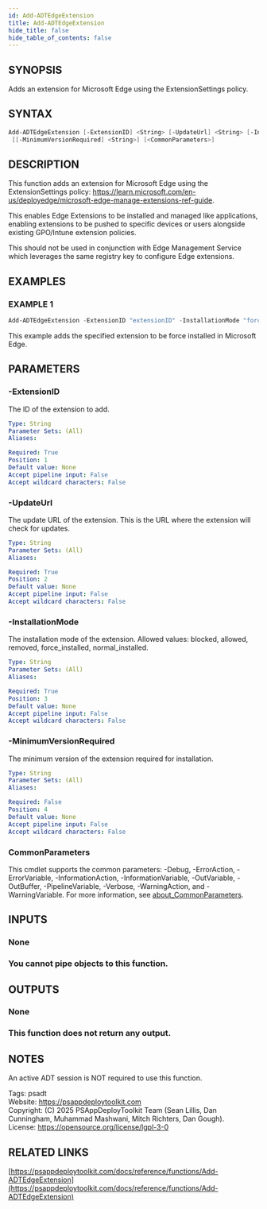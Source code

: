 ```yaml
---
id: Add-ADTEdgeExtension
title: Add-ADTEdgeExtension
hide_title: false
hide_table_of_contents: false
---
```


## SYNOPSIS

Adds an extension for Microsoft Edge using the ExtensionSettings policy.

## SYNTAX

```powershell
Add-ADTEdgeExtension [-ExtensionID] <String> [-UpdateUrl] <String> [-InstallationMode] <String>
 [[-MinimumVersionRequired] <String>] [<CommonParameters>]
```

## DESCRIPTION

This function adds an extension for Microsoft Edge using the ExtensionSettings policy: https://learn.microsoft.com/en-us/deployedge/microsoft-edge-manage-extensions-ref-guide.

This enables Edge Extensions to be installed and managed like applications, enabling extensions to be pushed to specific devices or users alongside existing GPO/Intune extension policies.

This should not be used in conjunction with Edge Management Service which leverages the same registry key to configure Edge extensions.

## EXAMPLES

### EXAMPLE 1

```powershell
Add-ADTEdgeExtension -ExtensionID "extensionID" -InstallationMode "force_installed" -UpdateUrl "https://edge.microsoft.com/extensionwebstorebase/v1/crx"
```

This example adds the specified extension to be force installed in Microsoft Edge.

## PARAMETERS

### -ExtensionID

The ID of the extension to add.

```yaml
Type: String
Parameter Sets: (All)
Aliases:

Required: True
Position: 1
Default value: None
Accept pipeline input: False
Accept wildcard characters: False
```

### -UpdateUrl

The update URL of the extension.
This is the URL where the extension will check for updates.

```yaml
Type: String
Parameter Sets: (All)
Aliases:

Required: True
Position: 2
Default value: None
Accept pipeline input: False
Accept wildcard characters: False
```

### -InstallationMode

The installation mode of the extension.
Allowed values: blocked, allowed, removed, force_installed, normal_installed.

```yaml
Type: String
Parameter Sets: (All)
Aliases:

Required: True
Position: 3
Default value: None
Accept pipeline input: False
Accept wildcard characters: False
```

### -MinimumVersionRequired

The minimum version of the extension required for installation.

```yaml
Type: String
Parameter Sets: (All)
Aliases:

Required: False
Position: 4
Default value: None
Accept pipeline input: False
Accept wildcard characters: False
```

### CommonParameters

This cmdlet supports the common parameters: -Debug, -ErrorAction, -ErrorVariable, -InformationAction, -InformationVariable, -OutVariable, -OutBuffer, -PipelineVariable, -Verbose, -WarningAction, and -WarningVariable. For more information, see [about_CommonParameters](http://go.microsoft.com/fwlink/?LinkID=113216).

## INPUTS

### None

### You cannot pipe objects to this function.
## OUTPUTS

### None

### This function does not return any output.
## NOTES
An active ADT session is NOT required to use this function.

Tags: psadt<br />
Website: https://psappdeploytoolkit.com<br />
Copyright: (C) 2025 PSAppDeployToolkit Team (Sean Lillis, Dan Cunningham, Muhammad Mashwani, Mitch Richters, Dan Gough).<br />
License: https://opensource.org/license/lgpl-3-0

## RELATED LINKS

[https://psappdeploytoolkit.com/docs/reference/functions/Add-ADTEdgeExtension](https://psappdeploytoolkit.com/docs/reference/functions/Add-ADTEdgeExtension)
